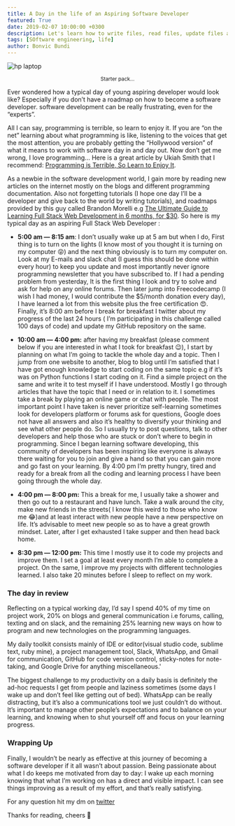```yaml
---
title: A Day in the life of an Aspiring Software Developer
featured: True
date: 2019-02-07 10:00:00 +0300
description: Let's learn how to write files, read files, update files and delete files with Nodejs ~ Bonvic Bundi
tags: [SOftware engineering, life]
author: Bonvic Bundi
---
```


![hp laptop](./hp-laptop.jpeg)

<div style="display:flex;justify-content:center;">
  <small>Starter pack...</small>
</div>


Ever wondered how a typical day of young aspiring developer would look like?
Especially if you don’t have a roadmap on how to become a software developer.
software development can be really frustrating, even for the “experts”.

All I can say, programming is terrible, so learn to enjoy it. If you are “on the net” learning about what programming is like, listening to the voices that get the most attention, you are probably getting the “Hollywood version” of what it means to work with software day in and day out.
Now don’t get me wrong, I love programming... Here is a great article by Ukiah Smith that I recommend: [Programming is Terrible, So Learn to Enjoy It](https://ukiahsmith.com/blog/programming-is-terrible-so-learn-to-enjoy-it/).

As a newbie in the software development world, I gain more by reading new articles on the internet mostly on the blogs and different programming documentation.
Also not forgetting tutorials (I hope one day I’ll be a developer and give back to the world by writing tutorials), and roadmaps provided by this guy called Brandon Morelli e.g [The Ultimate Guide to Learning Full Stack Web Development in 6 months, for $30](https://codeburst.io/the-ultimate-guide-to-learning-full-stack-web-development-in-6-months-for-30-72b3854a7458).
So here is my typical day as an aspiring Full Stack Web Developer :

- **5:00 am — 8:15 am**: I don’t usually wake up at 5 am but when I do, First thing is to turn on the lights (I know most of you thought it is turning on my computer 😝) and the next thing obviously is to turn my computer on. Look at my E-mails and slack chat (I guess this should be done within every hour) to keep you update and most importantly never ignore programming newsletter that you have subscribed to. If I had a pending problem from yesterday, It is the first thing I look and try to solve and ask for help on any online forums. Then later jump into Freecodecamp (I wish I had money, I would contribute the $5/month donation every day), I have learned a lot from this website plus the free certification 😍. Finally, it’s 8:00 am before I break for breakfast I twitter about my progress of the last 24 hours ( I’m participating in this challenge called 100 days of code) and update my GitHub repository on the same.

- **10:00 am — 4:00 pm:** after having my breakfast (please comment below if you are interested in what I took for breakfast 😉), I start by planning on what I’m going to tackle the whole day and a topic. Then I jump from one website to another, blog to blog until I’m satisfied that I have got enough knowledge to start coding on the same topic e.g if it’s was on Python functions I start coding on it. Find a simple project on the same and write it to test myself if I have understood. Mostly I go through articles that have the topic that I need or in relation to it. I sometimes take a break by playing an online game or chat with people. The most important point I have taken is never prioritize self-learning sometimes look for developers platform or forums ask for questions, Google does not have all answers and also it’s healthy to diversify your thinking and see what other people do. So I usually try to post questions, talk to other developers and help those who are stuck or don’t where to begin in programming. Since I began learning software developing, this community of developers has been inspiring like everyone is always there waiting for you to join and give a hand so that you can gain more and go fast on your learning. By 4:00 pm I’m pretty hungry, tired and ready for a break from all the coding and learning process I have been going through the whole day.

- **4:00 pm — 8:00 pm:** This a break for me, I usually take a shower and then go out to a restaurant and have lunch. Take a walk around the city, make new friends in the streets( I know this weird to those who know me 😂)and at least interact with new people have a new perspective on life. It’s advisable to meet new people so as to have a great growth mindset. Later, after I get exhausted I take supper and then head back home.

- **8:30 pm — 12:00 pm:** This time I mostly use it to code my projects and improve them. I set a goal at least every month I’m able to complete a project. On the same, I improve my projects with different technologies learned. I also take 20 minutes before I sleep to reflect on my work.

### The day in review

Reflecting on a typical working day, I’d say I spend 40% of my time on project work, 20% on blogs and general communication i.e forums, calling, texting and on slack, and the remaining 25% learning new ways on how to program and new technologies on the programming languages.

My daily toolkit consists mainly of IDE or editor(visual studio code, sublime text, ruby mine), a project management tool, Slack, WhatsApp, and Gmail for communication, GitHub for code version control, sticky-notes for note-taking, and Google Drive for anything miscellaneous.'


The biggest challenge to my productivity on a daily basis is definitely the ad-hoc requests I get from people and laziness sometimes (some days I wake up and don’t feel like getting out of bed).
WhatsApp can be really distracting, but it’s also a communications tool we just couldn’t do without. It’s important to manage other people’s expectations and to balance on your learning, and knowing when to shut yourself off and focus on your learning progress.

### Wrapping Up

Finally, I wouldn’t be nearly as effective at this journey of becoming a software developer if it all wasn’t about passion.
Being passionate about what I do keeps me motivated from day to day: I wake up each morning knowing that what I’m working on has a direct and visible impact. I can see things improving as a result of my effort, and that’s really satisfying.

For any question hit my dm on [twitter](https://twitter.com/b0nvic)

Thanks for reading, cheers 🥂
